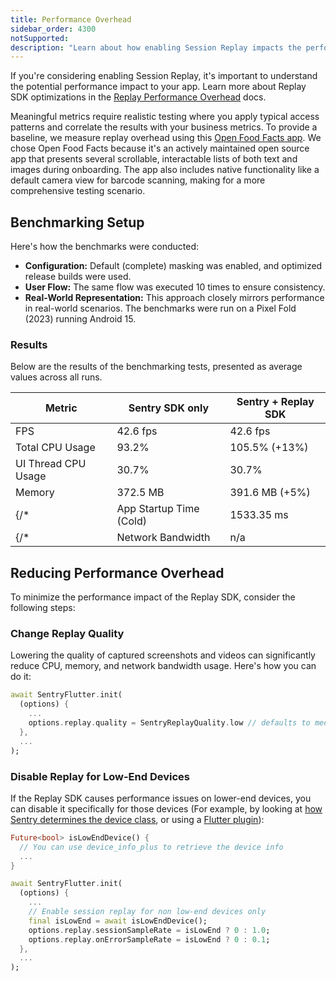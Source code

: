 ```yaml
---
title: Performance Overhead
sidebar_order: 4300
notSupported:
description: "Learn about how enabling Session Replay impacts the performance of your Flutter app."
---
```


If you're considering enabling Session Replay, it's important to understand the potential performance impact to your app. Learn more about Replay SDK optimizations in the [Replay Performance Overhead](/product/explore/session-replay/mobile/performance-overhead/) docs.

Meaningful metrics require realistic testing where you apply typical access patterns and correlate the results with your business metrics. To provide a baseline, we measure replay overhead using this [Open Food Facts app](https://github.com/openfoodfacts/smooth-app/). 
We chose Open Food Facts because it's an actively maintained open source app that presents several scrollable, interactable lists of both text and images during onboarding. The app also includes native functionality like a default camera view for barcode scanning, making for a more comprehensive testing scenario.

## Benchmarking Setup

Here's how the benchmarks were conducted:

- **Configuration:** Default (complete) masking was enabled, and optimized release builds were used.
- **User Flow:** The same flow was executed 10 times to ensure consistency.
- **Real-World Representation:** This approach closely mirrors performance in real-world scenarios.
The benchmarks were run on a Pixel Fold (2023) running Android 15.

### Results

Below are the results of the benchmarking tests, presented as average values across all runs.

| Metric                           | Sentry SDK only | Sentry + Replay SDK |
| -------------------------------- | --------------- | ------------------- |
| FPS                              | 42.6 fps        | 42.6 fps            |
| Total CPU Usage                  | 93.2%           | 105.5% (+13%)       |
| UI Thread CPU Usage              | 30.7%           | 30.7%               |
| Memory                           | 372.5 MB        | 391.6 MB (+5%)      |
{/* | App Startup Time (Cold)          | 1533.35 ms      | 1539.55 ms          | */}
{/* | Network Bandwidth                | n/a             | 7 KB/s of recording | */}


## Reducing Performance Overhead

To minimize the performance impact of the Replay SDK, consider the following steps:

### Change Replay Quality

Lowering the quality of captured screenshots and videos can significantly reduce CPU, memory, and network bandwidth usage. Here's how you can do it:

```dart
await SentryFlutter.init(
  (options) {
    ...
    options.replay.quality = SentryReplayQuality.low // defaults to medium
  },
  ...
);
```

### Disable Replay for Low-End Devices

If the Replay SDK causes performance issues on lower-end devices, you can disable it specifically for those devices (For example, by looking at [how Sentry determines the device class](https://github.com/getsentry/relay/blob/695b459e03481f7d799f07b2b901b140e5d5753d/relay-event-schema/src/protocol/device_class.rs#L21-L37), or using a [Flutter plugin](https://pub.dev/packages/device_info_plus)):

```dart
Future<bool> isLowEndDevice() {
  // You can use device_info_plus to retrieve the device info
  ...
}

await SentryFlutter.init(
  (options) {
    ...
    // Enable session replay for non low-end devices only
    final isLowEnd = await isLowEndDevice();
    options.replay.sessionSampleRate = isLowEnd ? 0 : 1.0;
    options.replay.onErrorSampleRate = isLowEnd ? 0 : 0.1;
  },
  ...
);
